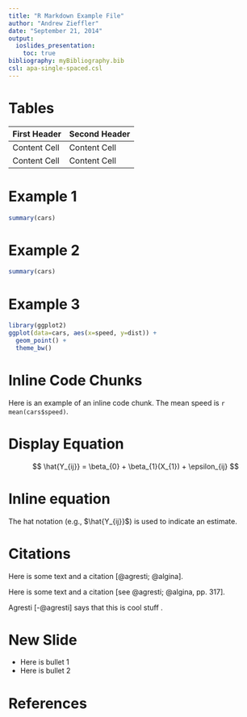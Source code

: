 ```yaml
---
title: "R Markdown Example File"
author: "Andrew Zieffler"
date: "September 21, 2014"
output: 
  ioslides_presentation:
    toc: true
bibliography: myBibliography.bib
csl: apa-single-spaced.csl
---
```


# Tables

First Header  | Second Header
------------- | -------------
Content Cell  | Content Cell
Content Cell  | Content Cell


# Example 1

```r
summary(cars)
```

# Example 2

```r
summary(cars)
```

# Example 3

```r
library(ggplot2)
ggplot(data=cars, aes(x=speed, y=dist)) +
  geom_point() +
  theme_bw()  
```

# Inline Code Chunks

Here is an example of an inline code chunk. The mean speed is `r mean(cars$speed)`.  

# Display Equation

$$
\hat{Y_{ij}} = \beta_{0} + \beta_{1}(X_{1}) + \epsilon_{ij}
$$  

# Inline equation

The hat notation (e.g., $\hat{Y_{ij}}$) is used to indicate an estimate.

# Citations

Here is some text and a citation [@agresti; @algina].

Here is some text and a citation [see @agresti; @algina, pp. 317].

Agresti [-@agresti] says that this is cool stuff .

# New Slide

- Here is bullet 1
- Here is bullet 2

# References

